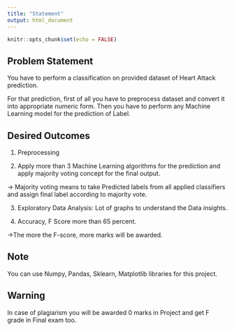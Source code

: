 ```yaml
---
title: "Statement"
output: html_document
---
```


```r
knitr::opts_chunk$set(echo = FALSE)
```

## Problem Statement

You have to perform a classification on provided dataset of Heart Attack prediction.

For that prediction, first of all you have to preprocess dataset and convert it into appropriate numeric form. Then you have to perform any Machine Learning model for the prediction of Label. 

## Desired Outcomes
1) Preprocessing

2) Apply more than 3 Machine Learning algorithms for the prediction and apply
majority voting concept for the final output. 

-> Majority voting means to take Predicted labels from all applied classifiers and assign final label according to majority vote.

3) Exploratory Data Analysis: Lot of graphs to understand the Data insights.

4) Accuracy, F Score more than 65 percent. 

->The more the F-score, more marks will be awarded.

## Note
You can use Numpy, Pandas, Sklearn, Matplotlib libraries for this project.

## Warning
In case of plagiarism you will be awarded 0 marks in Project and get F grade in Final exam too.
